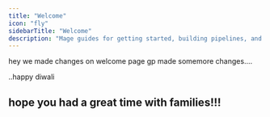 ```yaml
---
title: "Welcome"
icon: "fly"
sidebarTitle: "Welcome"
description: "Mage guides for getting started, building pipelines, and more."
---
```


hey we made changes on welcome page 
gp made somemore changes....

..happy diwali


## hope you had a great time with families!!!

